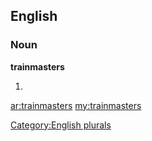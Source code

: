 ==English==

===Noun===
'''trainmasters'''

# {{plural of|[[trainmaster]]}}

[[Category:English plurals]]

[[ar:trainmasters]]
[[my:trainmasters]]